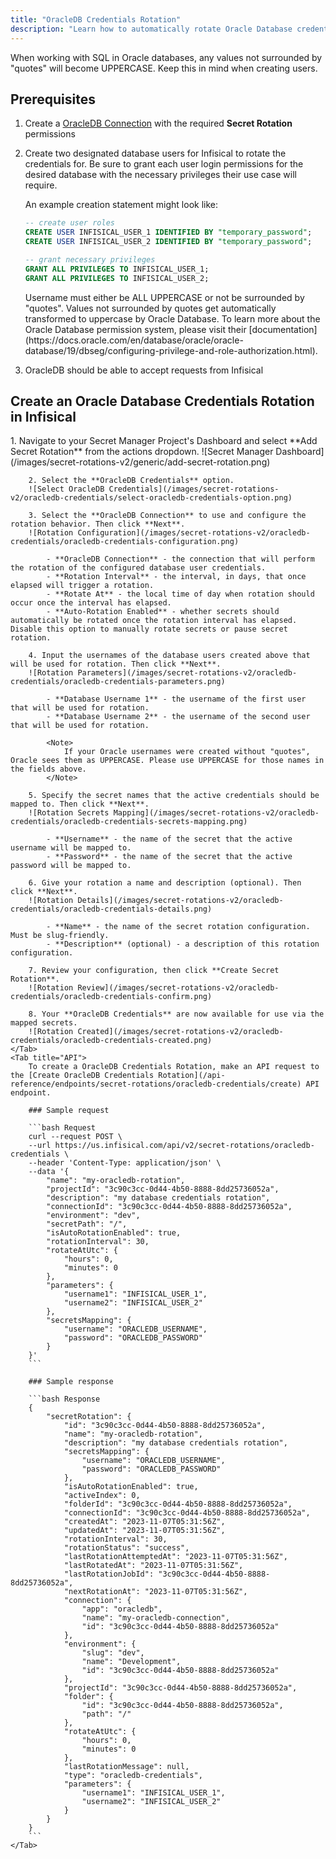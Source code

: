 ```yaml
---
title: "OracleDB Credentials Rotation"
description: "Learn how to automatically rotate Oracle Database credentials."
---
```


<Info>
    When working with SQL in Oracle databases, any values not surrounded by "quotes" will become UPPERCASE. Keep this in mind when creating users.
</Info>

## Prerequisites

1. Create a [OracleDB Connection](/integrations/app-connections/oracledb) with the required **Secret Rotation** permissions
2. Create two designated database users for Infisical to rotate the credentials for. Be sure to grant each user login permissions for the desired database with the necessary privileges their use case will require.

    An example creation statement might look like:
    ```SQL
    -- create user roles
    CREATE USER INFISICAL_USER_1 IDENTIFIED BY "temporary_password";
    CREATE USER INFISICAL_USER_2 IDENTIFIED BY "temporary_password";

    -- grant necessary privileges
    GRANT ALL PRIVILEGES TO INFISICAL_USER_1;
    GRANT ALL PRIVILEGES TO INFISICAL_USER_2;
    ```

    <Note>
      Username must either be ALL UPPERCASE or not be surrounded by "quotes". Values not surrounded by quotes get automatically transformed to uppercase by Oracle Database.
    </Note>

    <Tip>
        To learn more about the Oracle Database permission system, please visit their [documentation](https://docs.oracle.com/en/database/oracle/oracle-database/19/dbseg/configuring-privilege-and-role-authorization.html).
    </Tip>

3. OracleDB should be able to accept requests from Infisical

## Create an Oracle Database Credentials Rotation in Infisical

<Tabs>
    <Tab title="Infisical UI">
        1. Navigate to your Secret Manager Project's Dashboard and select **Add Secret Rotation** from the actions dropdown.
        ![Secret Manager Dashboard](/images/secret-rotations-v2/generic/add-secret-rotation.png)

        2. Select the **OracleDB Credentials** option.
        ![Select OracleDB Credentials](/images/secret-rotations-v2/oracledb-credentials/select-oracledb-credentials-option.png)

        3. Select the **OracleDB Connection** to use and configure the rotation behavior. Then click **Next**.
        ![Rotation Configuration](/images/secret-rotations-v2/oracledb-credentials/oracledb-credentials-configuration.png)

            - **OracleDB Connection** - the connection that will perform the rotation of the configured database user credentials.
            - **Rotation Interval** - the interval, in days, that once elapsed will trigger a rotation.
            - **Rotate At** - the local time of day when rotation should occur once the interval has elapsed.
            - **Auto-Rotation Enabled** - whether secrets should automatically be rotated once the rotation interval has elapsed. Disable this option to manually rotate secrets or pause secret rotation.

        4. Input the usernames of the database users created above that will be used for rotation. Then click **Next**.
        ![Rotation Parameters](/images/secret-rotations-v2/oracledb-credentials/oracledb-credentials-parameters.png)

            - **Database Username 1** - the username of the first user that will be used for rotation.
            - **Database Username 2** - the username of the second user that will be used for rotation.

            <Note>
                If your Oracle usernames were created without "quotes", Oracle sees them as UPPERCASE. Please use UPPERCASE for those names in the fields above.
            </Note>

        5. Specify the secret names that the active credentials should be mapped to. Then click **Next**.
        ![Rotation Secrets Mapping](/images/secret-rotations-v2/oracledb-credentials/oracledb-credentials-secrets-mapping.png)

            - **Username** - the name of the secret that the active username will be mapped to.
            - **Password** - the name of the secret that the active password will be mapped to.

        6. Give your rotation a name and description (optional). Then click **Next**.
        ![Rotation Details](/images/secret-rotations-v2/oracledb-credentials/oracledb-credentials-details.png)

            - **Name** - the name of the secret rotation configuration. Must be slug-friendly.
            - **Description** (optional) - a description of this rotation configuration.

        7. Review your configuration, then click **Create Secret Rotation**.
        ![Rotation Review](/images/secret-rotations-v2/oracledb-credentials/oracledb-credentials-confirm.png)

        8. Your **OracleDB Credentials** are now available for use via the mapped secrets.
        ![Rotation Created](/images/secret-rotations-v2/oracledb-credentials/oracledb-credentials-created.png)
    </Tab>
    <Tab title="API">
        To create a OracleDB Credentials Rotation, make an API request to the [Create OracleDB Credentials Rotation](/api-reference/endpoints/secret-rotations/oracledb-credentials/create) API endpoint.

        ### Sample request

        ```bash Request
        curl --request POST \
        --url https://us.infisical.com/api/v2/secret-rotations/oracledb-credentials \
        --header 'Content-Type: application/json' \
        --data '{
            "name": "my-oracledb-rotation",
            "projectId": "3c90c3cc-0d44-4b50-8888-8dd25736052a",
            "description": "my database credentials rotation",
            "connectionId": "3c90c3cc-0d44-4b50-8888-8dd25736052a",
            "environment": "dev",
            "secretPath": "/",
            "isAutoRotationEnabled": true,
            "rotationInterval": 30,
            "rotateAtUtc": {
                "hours": 0,
                "minutes": 0
            },
            "parameters": {
                "username1": "INFISICAL_USER_1",
                "username2": "INFISICAL_USER_2"
            },
            "secretsMapping": {
                "username": "ORACLEDB_USERNAME",
                "password": "ORACLEDB_PASSWORD"
            }
        }'
        ```

        ### Sample response

        ```bash Response
        {
            "secretRotation": {
                "id": "3c90c3cc-0d44-4b50-8888-8dd25736052a",
                "name": "my-oracledb-rotation",
                "description": "my database credentials rotation",
                "secretsMapping": {
                    "username": "ORACLEDB_USERNAME",
                    "password": "ORACLEDB_PASSWORD"
                },
                "isAutoRotationEnabled": true,
                "activeIndex": 0,
                "folderId": "3c90c3cc-0d44-4b50-8888-8dd25736052a",
                "connectionId": "3c90c3cc-0d44-4b50-8888-8dd25736052a",
                "createdAt": "2023-11-07T05:31:56Z",
                "updatedAt": "2023-11-07T05:31:56Z",
                "rotationInterval": 30,
                "rotationStatus": "success",
                "lastRotationAttemptedAt": "2023-11-07T05:31:56Z",
                "lastRotatedAt": "2023-11-07T05:31:56Z",
                "lastRotationJobId": "3c90c3cc-0d44-4b50-8888-8dd25736052a",
                "nextRotationAt": "2023-11-07T05:31:56Z",
                "connection": {
                    "app": "oracledb",
                    "name": "my-oracledb-connection",
                    "id": "3c90c3cc-0d44-4b50-8888-8dd25736052a"
                },
                "environment": {
                    "slug": "dev",
                    "name": "Development",
                    "id": "3c90c3cc-0d44-4b50-8888-8dd25736052a"
                },
                "projectId": "3c90c3cc-0d44-4b50-8888-8dd25736052a",
                "folder": {
                    "id": "3c90c3cc-0d44-4b50-8888-8dd25736052a",
                    "path": "/"
                },
                "rotateAtUtc": {
                    "hours": 0,
                    "minutes": 0
                },
                "lastRotationMessage": null,
                "type": "oracledb-credentials",
                "parameters": {
                    "username1": "INFISICAL_USER_1",
                    "username2": "INFISICAL_USER_2"
                }
            }
        }
        ```
    </Tab>
</Tabs>
